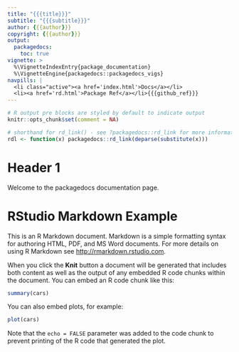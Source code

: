 ```yaml
---
title: "{{{title}}}"
subtitle: "{{{subtitle}}}"
author: {{{author}}}
copyright: {{{author}}}
output:
  packagedocs:
    toc: true
vignette: >
  %\VignetteIndexEntry{package_documentation}
  %\VignetteEngine{packagedocs::packagedocs_vigs}
navpills: |
  <li class="active"><a href='index.html'>Docs</a></li>
  <li><a href='rd.html'>Package Ref</a></li>{{{github_ref}}}
---
```


```r
# R output pre blocks are styled by default to indicate output
knitr::opts_chunk$set(comment = NA)

# shorthand for rd_link() - see ?packagedocs::rd_link for more information
rdl <- function(x) packagedocs::rd_link(deparse(substitute(x)))
```

# Header 1

Welcome to the packagedocs documentation page.


# RStudio Markdown Example

This is an R Markdown document. Markdown is a simple formatting syntax for authoring HTML, PDF, and MS Word documents. For more details on using R Markdown see <http://rmarkdown.rstudio.com>.

When you click the **Knit** button a document will be generated that includes both content as well as the output of any embedded R code chunks within the document. You can embed an R code chunk like this:

```r
summary(cars)
```

You can also embed plots, for example:

```r
plot(cars)
```

Note that the `echo = FALSE` parameter was added to the code chunk to prevent printing of the R code that generated the plot.
